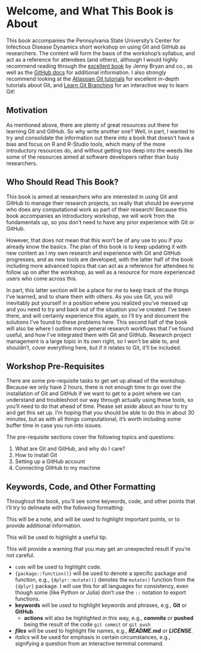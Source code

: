 # Welcome, and What This Book is About {.unnumbered}

This book accompanies the Pennsylvania State University's Center for Infectious Disease Dynamics short workshop on using Git and GitHub as researchers.
The content will form the basis of the workshop's syllabus, and act as a reference for attendees (and others), although I would highly recommend reading through the [excellent book](https://happygitwithr.com) by Jenny Bryan and co., as well as the [GitHub docs](https://docs.github.com/en) for additional information.
I also strongly recommend looking at the [Atlassian Git tutorials](https://www.atlassian.com/git/tutorials) for excellent in-depth tutorials about Git, and [Learn Git Branching](https://learngitbranching.js.org) for an interactive way to learn Git!

## Motivation

As mentioned above, there are plenty of great resources out there for learning Git and GitHub.
So why write another one?
Well, in part, I wanted to try and consolidate the information out there into a book that doesn't have a bias and focus on R and R-Studio tools, which many of the more introductory resources do, and without getting too deep into the weeds like some of the resources aimed at software developers rather than busy researchers.

## Who Should Read This Book?

This book is aimed at researchers who are interested in using Git and GitHub to manage their research projects, so really that should be everyone who does any computational work as part of their research!
Because this book accompanies an introductory workshop, we will work from the fundamentals up, so you don't need to have any prior experience with Git or GitHub.

However, that does not mean that this won't be of any use to you if you already know the basics.
The plan of this book is to keep updating it with new content as I my own research and experience with Git and GitHub progresses, and as new tools are developed, with the latter half of the book including more advanced topics that can act as a reference for attendees to follow up on after the workshop, as well as a resource for more experienced users who come across this.

In part, this latter section will be a place for me to keep track of the things I've learned, and to share them with others.
As you use Git, you will inevitably put yourself in a position where you realized you've messed up and you need to try and back out of the situation you've created.
I've been there, and will certainly experience this again, so I'll try and document the solutions I've found to these problems here.
This second half of the book will also be where I outline more general research workflows that I've found useful, and how I've integrated them with Git and GitHub.
Research project management is a large topic in its own right, so I won't be able to, and shouldn't, cover everything here, but if it relates to Git, it'll be included.

## Workshop Pre-Requisites

There are some pre-requisite tasks to get set up ahead of the workshop.
Because we only have 2 hours, there is not enough time to go over the installation of Git and GitHub if we want to get to a point where we can understand and troubleshoot our way through actually using these tools, so you'll need to do that ahead of time.
Please set aside about an hour to try and get this set up.
I'm hoping that you should be able to do this in about 30 minutes, but as with all things computational, it's worth including some buffer time in case you run into issues.

The pre-requisite sections cover the following topics and questions:

1. What are Git and GitHub, and why do I care?
2. How to install Git
3. Setting up a GitHub account
4. Connecting GitHub to my machine

## Keywords, Code, and Other Formatting

Throughout the book, you'll see some keywords, code, and other points that I'll try to delineate with the following formatting:

::: {.callout-note}
This will be a note, and will be used to highlight important points, or to provide additional information.
:::

::: {.callout-tip}
This will be used to highlight a useful tip.
:::

::: {.callout-warning}

This will provide a warning that you may get an unexpected result if you're not careful.

:::

- `code` will be used to highlight code.
- `{package::function()}` will be used to denote a specific package and function, e.g., `{dplyr::mutate()}` denotes the `mutate()` function from the `{dplyr}` package.
I will use this for all languages for consistency, even though some (like Python or Julia) don't use the `::` notation to export functions.
- **keywords** will be used to highlight keywords and phrases, e.g., **Git** or **GitHub**.
    - **actions** will also be highlighted in this way, e.g., **commits** or **pushed** being the result of the code `git commit` or `git push` 
- ***files*** will be used to highlight file names, e.g., ***README.md*** or ***LICENSE***.
- *italics* will be used for emphasis in certain circumstances, e.g., signifying a question from an interactive terminal command.